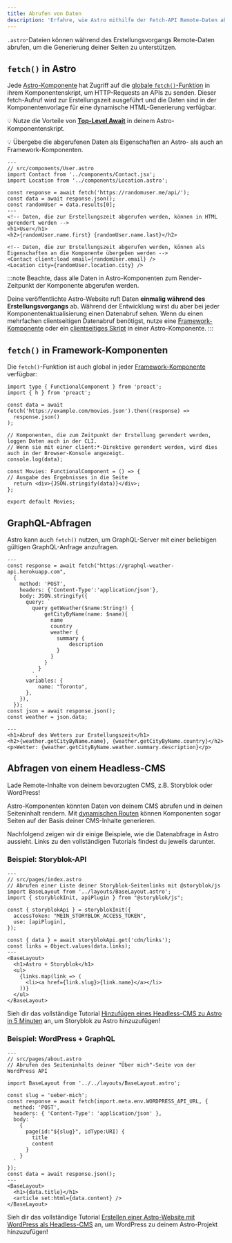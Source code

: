 ```yaml
---
title: Abrufen von Daten
description: 'Erfahre, wie Astro mithilfe der Fetch-API Remote-Daten abrufen kann.'
---
```


`.astro`-Dateien können während des Erstellungsvorgangs Remote-Daten abrufen, um die Generierung deiner Seiten zu unterstützen.

## `fetch()` in Astro

Jede [Astro-Komponente](/de/core-concepts/astro-components/) hat Zugriff auf die [globale `fetch()`-Funktion](https://developer.mozilla.org/en-US/docs/Web/API/fetch) in ihrem Komponentenskript, um HTTP-Requests an APIs zu senden. Dieser fetch-Aufruf wird zur Erstellungszeit ausgeführt und die Daten sind in der Komponentenvorlage für eine dynamische HTML-Generierung verfügbar.

💡 Nutze die Vorteile von [**Top-Level Await**](https://developer.mozilla.org/en-US/docs/Web/JavaScript/Reference/Operators/await#top_level_await) in deinem Astro-Komponentenskript.

💡 Übergebe die abgerufenen Daten als Eigenschaften an Astro- als auch an Framework-Komponenten.

```astro /await fetch\\(.*?\\)/
---
// src/components/User.astro
import Contact from '../components/Contact.jsx';
import Location from '../components/Location.astro';

const response = await fetch('https://randomuser.me/api/');
const data = await response.json();
const randomUser = data.results[0];
---
<!-- Daten, die zur Erstellungszeit abgerufen werden, können in HTML gerendert werden -->
<h1>User</h1>
<h2>{randomUser.name.first} {randomUser.name.last}</h2>

<!-- Daten, die zur Erstellungszeit abgerufen werden, können als Eigenschaften an die Komponente übergeben werden -->
<Contact client:load email={randomUser.email} />
<Location city={randomUser.location.city} />
```

:::note
Beachte, dass alle Daten in Astro-Komponenten zum Render-Zeitpunkt der Komponente abgerufen werden.

Deine veröffentlichte Astro-Website ruft Daten **einmalig während des Erstellungsvorgangs** ab. Während der Entwicklung wirst du aber bei jeder Komponentenaktualisierung einen Datenabruf sehen. Wenn du einen mehrfachen clientseitigen Datenabruf benötigst, nutze eine [Framework-Komponente](/de/core-concepts/framework-components/) oder ein [clientseitiges Skript](/de/core-concepts/astro-components/#clientseitige-skripte) in einer Astro-Komponente.
:::


## `fetch()` in Framework-Komponenten

Die `fetch()`-Funktion ist auch global in jeder [Framework-Komponente](/de/core-concepts/framework-components/) verfügbar:

```tsx title="src/components/Movies.tsx" /await fetch\\(.*?\\)/
import type { FunctionalComponent } from 'preact';
import { h } from 'preact';

const data = await fetch('https://example.com/movies.json').then((response) =>
  response.json()
);

// Komponenten, die zum Zeitpunkt der Erstellung gerendert werden, loggen Daten auch in der CLI.
// Wenn sie mit einer client:*-Direktive gerendert werden, wird dies auch in der Browser-Konsole angezeigt.
console.log(data);

const Movies: FunctionalComponent = () => {
// Ausgabe des Ergebnisses in die Seite
  return <div>{JSON.stringify(data)}</div>;
};

export default Movies;
```


## GraphQL-Abfragen

Astro kann auch `fetch()` nutzen, um GraphQL-Server mit einer beliebigen gültigen GraphQL-Anfrage anzufragen.

```astro title="src/components/Weather.astro" "await fetch"
---
const response = await fetch("https://graphql-weather-api.herokuapp.com",
  {
    method: 'POST',
    headers: {'Content-Type':'application/json'},
    body: JSON.stringify({
      query: `
        query getWeather($name:String!) {
            getCityByName(name: $name){
              name
              country
              weather {
                summary {
                    description
                }
              }
            }
          }
        `,
      variables: {
          name: "Toronto",
      },
    }),
  });
const json = await response.json();
const weather = json.data;

---
<h1>Abruf des Wetters zur Erstellungszeit</h1>
<h2>{weather.getCityByName.name}, {weather.getCityByName.country}</h2>
<p>Wetter: {weather.getCityByName.weather.summary.description}</p>
```

## Abfragen von einem Headless-CMS

Lade Remote-Inhalte von deinem bevorzugten CMS, z.B. Storyblok oder WordPress!

Astro-Komponenten könnten Daten von deinem CMS abrufen und in deinen Seiteninhalt rendern. Mit [dynamischen Routen](/de/core-concepts/routing/#dynamische-routen) können Komponenten sogar Seiten auf der Basis deiner CMS-Inhalte generieren.

Nachfolgend zeigen wir dir einige Beispiele, wie die Datenabfrage in Astro aussieht. Links zu den vollständigen Tutorials findest du jeweils darunter.

### Beispiel: Storyblok-API

```astro
---
// src/pages/index.astro
// Abrufen einer Liste deiner Storyblok-Seitenlinks mit @storyblok/js
import BaseLayout from '../layouts/BaseLayout.astro';
import { storyblokInit, apiPlugin } from "@storyblok/js";

const { storyblokApi } = storyblokInit({
  accessToken: "MEIN_STORYBLOK_ACCESS_TOKEN",
  use: [apiPlugin],
});

const { data } = await storyblokApi.get('cdn/links');
const links = Object.values(data.links);
---
<BaseLayout>
  <h1>Astro + Storyblok</h1>
  <ul>
    {links.map(link => (
      <li><a href={link.slug}>{link.name}</a></li>
    ))}
  </ul>
</BaseLayout>
```
Sieh dir das vollständige Tutorial [Hinzufügen eines Headless-CMS zu Astro in 5 Minuten](https://www.storyblok.com/tp/add-a-headless-cms-to-astro-in-5-minutes) an, um Storyblok zu Astro hinzuzufügen!

### Beispiel: WordPress + GraphQL

```astro
---
// src/pages/about.astro
// Abrufen des Seiteninhalts deiner "Über mich"-Seite von der WordPress API

import BaseLayout from '../../layouts/BaseLayout.astro';

const slug = 'ueber-mich';
const response = await fetch(import.meta.env.WORDPRESS_API_URL, {
  method: 'POST',
  headers: { 'Content-Type': 'application/json' },
  body: `
    {
      page(id:"${slug}", idType:URI) {
        title 
        content 
      }
    }
  `
});
const data = await response.json();
---
<BaseLayout>
  <h1>{data.title}</h1>
  <article set:html={data.content} />
</BaseLayout>
```

Sieh dir das vollständige Tutorial [Erstellen einer Astro-Website mit WordPress als Headless-CMS](https://blog.openreplay.com/building-an-astro-website-with-wordpress-as-a-headless-cms) an, um WordPress zu deinem Astro-Projekt hinzuzufügen! 
